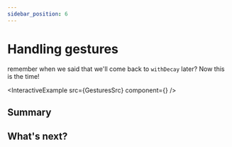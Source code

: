 ```yaml
---
sidebar_position: 6
---
```


# Handling gestures

remember when we said that we'll come back to `withDecay` later? Now this is the time!


<InteractiveExample src={GesturesSrc} component={<Gestures />} />

## Summary

## What's next?
